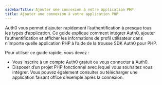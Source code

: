 ```yaml
---
sidebarTitle: Ajouter une connexion à votre application PHP
title: Ajouter une connexion à votre application PHP
---
```


Auth0 vous permet d’ajouter rapidement l’authentification à presque tous les types d’application. Ce guide explique comment intégrer Auth0, ajouter l’authentification et afficher les informations de profil utilisateur dans n’importe quelle application PHP à l’aide de la trousse SDK Auth0 pour PHP.

Pour utiliser ce guide rapide, vous devez :

* Vous inscrire à un compte Auth0 gratuit ou vous connecter à Auth0.
* Disposer d’un projet PHP fonctionnel avec lequel vous souhaitez vous intégrer. Vous pouvez également consulter ou télécharger une application faisant office d’exemple après la connexion.